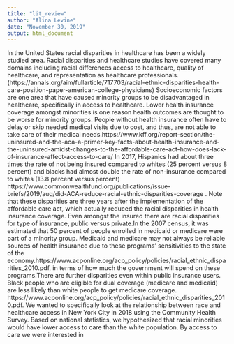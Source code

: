 ```yaml
---
title: "lit_review"
author: "Alina Levine"
date: "November 30, 2019"
output: html_document
---
```



In the United States racial disparities in healthcare has been a widely studied area. Racial disparities and healthcare studies have covered many domains including racial differences access to healthcare, quality of healthcare, and representation as healthcare professionals. (https://annals.org/aim/fullarticle/717703/racial-ethnic-disparities-health-care-position-paper-american-college-physicians) 
    Socioeconomic factors are one area that have caused minority groups to be disadvantaged in healthcare, specifically in access to healthcare. Lower health insurance coverage amongst minorities is one reason health outcomes are thought to be worse for minority groups. People without health insurance often have to delay or skip needed medical visits due to cost, and thus, are not able to take care of their medical needs.https://www.kff.org/report-section/the-uninsured-and-the-aca-a-primer-key-facts-about-health-insurance-and-the-uninsured-amidst-changes-to-the-affordable-care-act-how-does-lack-of-insurance-affect-access-to-care/  In 2017, Hispanics had about three times the rate of not being insured compared to whites (25 percent versus 8 percent) and blacks had almost double the rate of non-insurance compared to whites (13.8 percent versus percent) https://www.commonwealthfund.org/publications/issue-briefs/2019/aug/did-ACA-reduce-racial-ethnic-disparities-coverage . Note that these disparities are three years after the implementation of the affordable care act, which actually reduced the racial disparities in health insurance coverage. 
    Even amongst the insured there are racial disparities for type of insurance, public versus private.In the 2007 census, it was estimated that 50 percent of people enrolled in medicaid or medicare were part of a minority group. Medicaid and medicare may not always be reliable sources of health insurance due to these programs' sensitivities to the state of the economy.https://www.acponline.org/acp_policy/policies/racial_ethnic_disparities_2010.pdf, in terms of how much the government will spend on these programs.There are further disparities even within public insurance users. Black people who are eligible for dual coverage (medicare and medicaid) are less likely than white people to get medicare coverage.
    https://www.acponline.org/acp_policy/policies/racial_ethnic_disparities_2010.pdf. 
    We wanted to specifically look at the relationship between race and healthcare access in New York City in 2018 using the Community Health Survey. Based on national statistics, we hypothesized that racial minorities would have lower access to care than the white population. By access to care we were interested in 